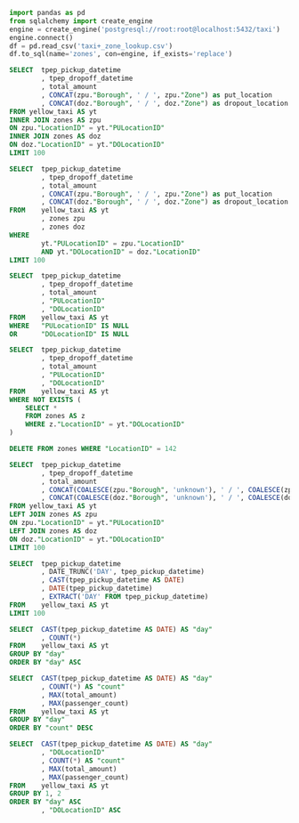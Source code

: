 ```python
import pandas as pd
from sqlalchemy import create_engine
engine = create_engine('postgresql://root:root@localhost:5432/taxi')
engine.connect()
df = pd.read_csv('taxi+_zone_lookup.csv')
df.to_sql(name='zones', con=engine, if_exists='replace')
```

```sql
SELECT  tpep_pickup_datetime
		, tpep_dropoff_datetime
		, total_amount
		, CONCAT(zpu."Borough", ' / ', zpu."Zone") as put_location
		, CONCAT(doz."Borough", ' / ', doz."Zone") as dropout_location
FROM yellow_taxi AS yt
INNER JOIN zones AS zpu
ON zpu."LocationID" = yt."PULocationID"
INNER JOIN zones AS doz
ON doz."LocationID" = yt."DOLocationID"
LIMIT 100

SELECT  tpep_pickup_datetime
		, tpep_dropoff_datetime
		, total_amount
		, CONCAT(zpu."Borough", ' / ', zpu."Zone") as put_location
		, CONCAT(doz."Borough", ' / ', doz."Zone") as dropout_location
FROM    yellow_taxi AS yt
        , zones zpu
        , zones doz
WHERE
        yt."PULocationID" = zpu."LocationID"
        AND yt."DOLocationID" = doz."LocationID"
LIMIT 100

SELECT  tpep_pickup_datetime
		, tpep_dropoff_datetime
		, total_amount
		, "PULocationID"
		, "DOLocationID"
FROM    yellow_taxi AS yt
WHERE   "PULocationID" IS NULL
OR      "DOLocationID" IS NULL

SELECT  tpep_pickup_datetime
		, tpep_dropoff_datetime
		, total_amount
		, "PULocationID"
		, "DOLocationID"
FROM 	yellow_taxi AS yt
WHERE NOT EXISTS (
	SELECT *
	FROM zones AS z
	WHERE z."LocationID" = yt."DOLocationID"
)

DELETE FROM zones WHERE "LocationID" = 142

SELECT  tpep_pickup_datetime
		, tpep_dropoff_datetime
		, total_amount
		, CONCAT(COALESCE(zpu."Borough", 'unknown'), ' / ', COALESCE(zpu."Zone", 'unknown')) as put_location
		, CONCAT(COALESCE(doz."Borough", 'unknown'), ' / ', COALESCE(doz."Zone", 'unknown')) as dropout_location
FROM yellow_taxi AS yt
LEFT JOIN zones AS zpu
ON zpu."LocationID" = yt."PULocationID"
LEFT JOIN zones AS doz
ON doz."LocationID" = yt."DOLocationID"
LIMIT 100

SELECT  tpep_pickup_datetime
		, DATE_TRUNC('DAY', tpep_pickup_datetime)
		, CAST(tpep_pickup_datetime AS DATE)
		, DATE(tpep_pickup_datetime)
		, EXTRACT('DAY' FROM tpep_pickup_datetime)
FROM    yellow_taxi AS yt
LIMIT 100

SELECT  CAST(tpep_pickup_datetime AS DATE) AS "day"
		, COUNT(*)
FROM    yellow_taxi AS yt
GROUP BY "day"
ORDER BY "day" ASC

SELECT  CAST(tpep_pickup_datetime AS DATE) AS "day"
		, COUNT(*) AS "count"
		, MAX(total_amount)
		, MAX(passenger_count)
FROM    yellow_taxi AS yt
GROUP BY "day"
ORDER BY "count" DESC

SELECT  CAST(tpep_pickup_datetime AS DATE) AS "day"
		, "DOLocationID"
		, COUNT(*) AS "count"
		, MAX(total_amount)
		, MAX(passenger_count)
FROM    yellow_taxi AS yt
GROUP BY 1, 2
ORDER BY "day" ASC
		, "DOLocationID" ASC
```